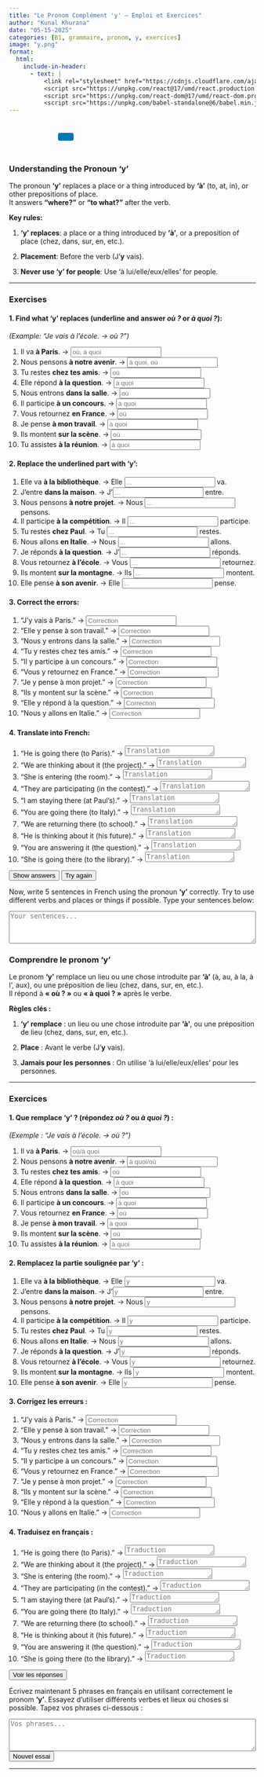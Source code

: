 ```yaml
---
title: "Le Pronom Complément 'y' – Emploi et Exercices"
author: "Kunal Khurana"
date: "05-15-2025"
categories: [B1, grammaire, pronom, y, exercices]
image: "y.png"
format:
  html:
    include-in-header:
      - text: |
          <link rel="stylesheet" href="https://cdnjs.cloudflare.com/ajax/libs/font-awesome/6.0.0/css/all.min.css">
          <script src="https://unpkg.com/react@17/umd/react.production.min.js"></script>
          <script src="https://unpkg.com/react-dom@17/umd/react-dom.production.min.js"></script>
          <script src="https://unpkg.com/babel-standalone@6/babel.min.js"></script>
---
```


::: {style="text-align: left; padding: 10px;"}
<a href="mailto:frenchwithkunal@gmail.com" target="_blank" style="margin: 0 10px; color: #000;"><i class="fas fa-envelope fa-lg"></i></a> <a href="https://www.instagram.com/frenchwithkunal" target="_blank" style="margin: 0 10px; color: #E1306C;"><i class="fab fa-instagram fa-lg"></i></a> <a href="https://frenchwithkunal.ca" target="_blank" style="margin: 0 10px; color: #0077b5;"><i class="fas fa-globe fa-lg"></i></a> <a href="https://whatsapp.com/channel/0029Vb57n2e7dmegpjYpyi3V" target="_blank" style="margin: 0 10px; color: #25D366;"><i class="fab fa-whatsapp fa-lg"></i></a> <button onclick="copyLink()" style="background-color: #0077b5; color: white; padding: 8px 16px; border: none; border-radius: 4px; cursor: pointer; margin-left: 10px;"> <i class="fas fa-copy"></i> </button> [Link copied!]{#copy-message style="margin-left: 10px; color: green; display: none;"}
:::

::: {#react-root}
:::

```{=html}
<script type="text/babel">
 const ProfilePage = () => {
  const { useState, useEffect } = React;
  const [redirectCounter, setRedirectCounter] = useState(4);
  const [isRedirecting, setIsRedirecting] = useState(false);

  const isFrench = document.documentElement.lang === "fr";

  const translations = {
    noAccess: isFrench 
      ? "Vous n'avez pas accès à cette page. Si vous pensez que vous avez accès, veuillez <a href='https://frenchwithkunal.ca/login.html'>vous connecter</a>."
      : "You don't have access to this page. If you think you have, kindly <a href='https://frenchwithkunal.ca/login.html'>login</a>.",
    subscribe: isFrench
      ? "Veuillez vous abonner pour obtenir l'accès."
      : "Please subscribe to gain access.",
    redirecting: isFrench
      ? `Redirection vers la page d'abonnement dans ${redirectCounter} secondes...`
      : `Redirecting to subscription page in ${redirectCounter} seconds...`
  };

  const refreshToken = async () => {
    const storedRefreshToken = localStorage.getItem("refreshToken");

    if (!storedRefreshToken) {
      window.location.href = "/login.html";
      return null;
    }

    try {
      const response = await fetch("https://frenchwithkunal-cdf6ea3f88ce.herokuapp.com/api/v1/auth/refresh-token", {
        method: "POST",
        headers: {
          "Content-Type": "application/json",
        },
        body: JSON.stringify({ refreshToken: storedRefreshToken }),
      });

      if (!response.ok) {
        localStorage.removeItem("accessToken");
        localStorage.removeItem("refreshToken");
        window.location.href = "/login.html";
        return null;
      }

      const data = await response.json();
      localStorage.setItem("accessToken", data.accessToken);
      return data.accessToken;
    } catch (error) {
      localStorage.removeItem("accessToken");
      localStorage.removeItem("refreshToken");
      window.location.href = "/login.html";
      return null;
    }
  };

  const fetchWithAuth = async (url, options = {}) => {
    let accessToken = localStorage.getItem("accessToken");

    options.headers = {
      ...options.headers,
      Authorization: `Bearer ${accessToken}`,
      "Content-Type": "application/json",
    };

    let response = await fetch(url, options);

    if (response.status === 401) {
      console.log("Access token expired, attempting to refresh...");

      // Refresh token
      accessToken = await refreshToken();

      if (!accessToken) return null;

      options.headers.Authorization = `Bearer ${accessToken}`;
      response = await fetch(url, options);
    }

    return response.json();
  };

  const showNoAccessMessage = () => {
    setIsRedirecting(true);
    
    const noAccessMessage = `
      <div style="text-align: center; padding: 20px;">
        <h2>${translations.noAccess}</h2>
        <p>${translations.subscribe}</p>
        <p>${translations.redirecting}</p>
      </div>
    `;
    document.body.innerHTML = noAccessMessage;
    
    // Start countdown and redirect
    const redirectInterval = setInterval(() => {
      setRedirectCounter((prev) => {
        const newCounter = prev - 1;
        if (newCounter <= 0) {
          clearInterval(redirectInterval);
          window.location.href = "https://frenchwithkunal.ca/payment.html";
        }
        
        // Update the countdown text
        const countdownElement = document.querySelector('p:last-child');
        if (countdownElement) {
          countdownElement.textContent = isFrench
            ? `Redirection vers la page d'abonnement dans ${newCounter} secondes...`
            : `Redirecting to subscription page in ${newCounter} seconds...`;
        }
        
        return newCounter;
      });
    }, 1000);
  };

  useEffect(() => {
    const storedToken = localStorage.getItem('accessToken');

    if(!storedToken) {
      showNoAccessMessage();
    } else {
      const fetchData = async() => {
        const data = await fetchWithAuth("https://frenchwithkunal-cdf6ea3f88ce.herokuapp.com/api/v1/auth/me", {
          method: "POST",
        });

        if (data && data.data && data.data.hasAccess) {
          console.log(data);
        } else {
          showNoAccessMessage();
        }
      };
      fetchData();
    }
  }, []);

  return (
    <div></div>
  );
};

ReactDOM.render(
  <ProfilePage />,
  document.getElementById('react-root')
);
 </script>
```

::: {.content-visible when-profile="english"}

### Understanding the Pronoun 'y'

The pronoun **'y'** replaces a place or a thing introduced by **'à'** (to, at, in), or other prepositions of place.  
It answers **"where?"** or **"to what?"** after the verb.

**Key rules:**

1. **'y' replaces**: a place or a thing introduced by **'à'**, or a preposition of place (chez, dans, sur, en, etc.).

2. **Placement**: Before the verb (J’**y** vais).

3. **Never use 'y' for people**: Use 'à lui/elle/eux/elles' for people.

---

### Exercises

#### 1. Find what 'y' replaces (underline and answer *où ?* or *à quoi ?*):
*(Example: "Je vais à l'école. → où ?")*

1. Il va **à Paris**. → <input type="text" placeholder="où, à quoi" oninput="checkAnswer(this, 'où')"><span style="margin-left:10px;"></span>
2. Nous pensons **à notre avenir**. → <input type="text" placeholder="à quoi, où" oninput="checkAnswer(this, 'à quoi')"><span style="margin-left:10px;"></span>
3. Tu restes **chez tes amis**. → <input type="text" placeholder="où" oninput="checkAnswer(this, 'où')"><span style="margin-left:10px;"></span>
4. Elle répond **à la question**. → <input type="text" placeholder="à quoi" oninput="checkAnswer(this, 'à quoi')"><span style="margin-left:10px;"></span>
5. Nous entrons **dans la salle**. → <input type="text" placeholder="où" oninput="checkAnswer(this, 'où')"><span style="margin-left:10px;"></span>
6. Il participe **à un concours**. → <input type="text" placeholder="à quoi" oninput="checkAnswer(this, 'à quoi')"><span style="margin-left:10px;"></span>
7. Vous retournez **en France**. → <input type="text" placeholder="où" oninput="checkAnswer(this, 'où')"><span style="margin-left:10px;"></span>
8. Je pense **à mon travail**. → <input type="text" placeholder="à quoi" oninput="checkAnswer(this, 'à quoi')"><span style="margin-left:10px;"></span>
9. Ils montent **sur la scène**. → <input type="text" placeholder="où" oninput="checkAnswer(this, 'où')"><span style="margin-left:10px;"></span>
10. Tu assistes **à la réunion**. → <input type="text" placeholder="à quoi" oninput="checkAnswer(this, 'à quoi')"><span style="margin-left:10px;"></span>

#### 2. Replace the underlined part with 'y':

1. Elle va **à la bibliothèque**. → Elle <input type="text" placeholder="..." oninput="checkAnswer(this, 'y')"> va.<span style="margin-left:10px;"></span>
2. J’entre **dans la maison**. → J’<input type="text" placeholder="..." oninput="checkAnswer(this, 'y')"> entre.<span style="margin-left:10px;"></span>
3. Nous pensons **à notre projet**. → Nous <input type="text" placeholder="..." oninput="checkAnswer(this, 'y')"> pensons.<span style="margin-left:10px;"></span>
4. Il participe **à la compétition**. → Il <input type="text" placeholder="..." oninput="checkAnswer(this, 'y')"> participe.<span style="margin-left:10px;"></span>
5. Tu restes **chez Paul**. → Tu <input type="text" placeholder="..." oninput="checkAnswer(this, 'y')"> restes.<span style="margin-left:10px;"></span>
6. Nous allons **en Italie**. → Nous <input type="text" placeholder="..." oninput="checkAnswer(this, 'y')"> allons.<span style="margin-left:10px;"></span>
7. Je réponds **à la question**. → J’<input type="text" placeholder="..." oninput="checkAnswer(this, 'y')"> réponds.<span style="margin-left:10px;"></span>
8. Vous retournez **à l’école**. → Vous <input type="text" placeholder="..." oninput="checkAnswer(this, 'y')"> retournez.<span style="margin-left:10px;"></span>
9. Ils montent **sur la montagne**. → Ils <input type="text" placeholder="..." oninput="checkAnswer(this, 'y')"> montent.<span style="margin-left:10px;"></span>
10. Elle pense **à son avenir**. → Elle <input type="text" placeholder="..." oninput="checkAnswer(this, 'y')"> pense.<span style="margin-left:10px;"></span>

#### 3. Correct the errors:

1. "J’y vais à Paris." → <input type="text" placeholder="Correction" oninput="checkAnswer(this, 'J’y vais.')"><span style="margin-left:10px;"></span>
2. "Elle y pense à son travail." → <input type="text" placeholder="Correction" oninput="checkAnswer(this, 'Elle y pense.')"><span style="margin-left:10px;"></span>
3. "Nous y entrons dans la salle." → <input type="text" placeholder="Correction" oninput="checkAnswer(this, 'Nous y entrons.')"><span style="margin-left:10px;"></span>
4. "Tu y restes chez tes amis." → <input type="text" placeholder="Correction" oninput="checkAnswer(this, 'Tu y restes.')"><span style="margin-left:10px;"></span>
5. "Il y participe à un concours." → <input type="text" placeholder="Correction" oninput="checkAnswer(this, 'Il y participe.')"><span style="margin-left:10px;"></span>
6. "Vous y retournez en France." → <input type="text" placeholder="Correction" oninput="checkAnswer(this, 'Vous y retournez.')"><span style="margin-left:10px;"></span>
7. "Je y pense à mon projet." → <input type="text" placeholder="Correction" oninput="checkAnswer(this, 'J’y pense.')"><span style="margin-left:10px;"></span>
8. "Ils y montent sur la scène." → <input type="text" placeholder="Correction" oninput="checkAnswer(this, 'Ils y montent.')"><span style="margin-left:10px;"></span>
9. "Elle y répond à la question." → <input type="text" placeholder="Correction" oninput="checkAnswer(this, 'Elle y répond.')"><span style="margin-left:10px;"></span>
10. "Nous y allons en Italie." → <input type="text" placeholder="Correction" oninput="checkAnswer(this, 'Nous y allons.')"><span style="margin-left:10px;"></span>

#### 4. Translate into French:

1. "He is going there (to Paris)." → <textarea placeholder="Translation" rows="1" oninput="checkTranslation(this, 'Il y va.')"></textarea><span style="margin-left:10px;"></span>
2. "We are thinking about it (the project)." → <textarea placeholder="Translation" rows="1" oninput="checkTranslation(this, 'Nous y pensons.')"></textarea><span style="margin-left:10px;"></span>
3. "She is entering (the room)." → <textarea placeholder="Translation" rows="1" oninput="checkTranslation(this, 'Elle y entre.')"></textarea><span style="margin-left:10px;"></span>
4. "They are participating (in the contest)." → <textarea placeholder="Translation" rows="1" oninput="checkTranslation(this, 'Ils y participent.')"></textarea><span style="margin-left:10px;"></span>
5. "I am staying there (at Paul’s)." → <textarea placeholder="Translation" rows="1" oninput="checkTranslation(this, 'J’y reste.')"></textarea><span style="margin-left:10px;"></span>
6. "You are going there (to Italy)." → <textarea placeholder="Translation" rows="1" oninput="checkTranslation(this, 'Tu y vas.')"></textarea><span style="margin-left:10px;"></span>
7. "We are returning there (to school)." → <textarea placeholder="Translation" rows="1" oninput="checkTranslation(this, 'Nous y retournons.')"></textarea><span style="margin-left:10px;"></span>
8. "He is thinking about it (his future)." → <textarea placeholder="Translation" rows="1" oninput="checkTranslation(this, 'Il y pense.')"></textarea><span style="margin-left:10px;"></span>
9. "You are answering it (the question)." → <textarea placeholder="Translation" rows="1" oninput="checkTranslation(this, 'Tu y réponds.')"></textarea><span style="margin-left:10px;"></span>
10. "She is going there (to the library)." → <textarea placeholder="Translation" rows="1" oninput="checkTranslation(this, 'Elle y va.')"></textarea><span style="margin-left:10px;"></span>

<button onclick="showAnswers()">Show answers</button>
<button onclick="refreshPage()">Try again</button>

<p>
Now, write 5 sentences in French using the pronoun <strong>'y'</strong> correctly. Try to use different verbs and places or things if possible. Type your sentences below:
</p>
<textarea rows="4" style="width:100%;" placeholder="Your sentences..."></textarea>


:::

::: {.content-visible when-profile="french"}

### Comprendre le pronom 'y'

Le pronom **'y'** remplace un lieu ou une chose introduite par **'à'** (à, au, à la, à l’, aux), ou une préposition de lieu (chez, dans, sur, en, etc.).  
Il répond à **« où ? »** ou **« à quoi ? »** après le verbe.

**Règles clés :**

1. **'y' remplace** : un lieu ou une chose introduite par **'à'**, ou une préposition de lieu (chez, dans, sur, en, etc.).

2. **Place** : Avant le verbe (J’**y** vais).

3. **Jamais pour les personnes** : On utilise 'à lui/elle/eux/elles' pour les personnes.

---

### Exercices

#### 1. Que remplace 'y' ? (répondez *où ?* ou *à quoi ?*) :
*(Exemple : "Je vais à l'école. → où ?")*

1. Il va **à Paris**. → <input type="text" placeholder="où/à quoi" oninput="checkAnswer(this, 'où')"><span style="margin-left:10px;"></span>
2. Nous pensons **à notre avenir**. → <input type="text" placeholder="à quoi/où" oninput="checkAnswer(this, 'à quoi')"><span style="margin-left:10px;"></span>
3. Tu restes **chez tes amis**. → <input type="text" placeholder="où" oninput="checkAnswer(this, 'où')"><span style="margin-left:10px;"></span>
4. Elle répond **à la question**. → <input type="text" placeholder="à quoi" oninput="checkAnswer(this, 'à quoi')"><span style="margin-left:10px;"></span>
5. Nous entrons **dans la salle**. → <input type="text" placeholder="où" oninput="checkAnswer(this, 'où')"><span style="margin-left:10px;"></span>
6. Il participe **à un concours**. → <input type="text" placeholder="à quoi" oninput="checkAnswer(this, 'à quoi')"><span style="margin-left:10px;"></span>
7. Vous retournez **en France**. → <input type="text" placeholder="où" oninput="checkAnswer(this, 'où')"><span style="margin-left:10px;"></span>
8. Je pense **à mon travail**. → <input type="text" placeholder="à quoi" oninput="checkAnswer(this, 'à quoi')"><span style="margin-left:10px;"></span>
9. Ils montent **sur la scène**. → <input type="text" placeholder="où" oninput="checkAnswer(this, 'où')"><span style="margin-left:10px;"></span>
10. Tu assistes **à la réunion**. → <input type="text" placeholder="à quoi" oninput="checkAnswer(this, 'à quoi')"><span style="margin-left:10px;"></span>

#### 2. Remplacez la partie soulignée par 'y' :

1. Elle va **à la bibliothèque**. → Elle <input type="text" placeholder="y" oninput="checkAnswer(this, 'y')"> va.<span style="margin-left:10px;"></span>
2. J’entre **dans la maison**. → J’<input type="text" placeholder="y" oninput="checkAnswer(this, 'y')"> entre.<span style="margin-left:10px;"></span>
3. Nous pensons **à notre projet**. → Nous <input type="text" placeholder="y" oninput="checkAnswer(this, 'y')"> pensons.<span style="margin-left:10px;"></span>
4. Il participe **à la compétition**. → Il <input type="text" placeholder="y" oninput="checkAnswer(this, 'y')"> participe.<span style="margin-left:10px;"></span>
5. Tu restes **chez Paul**. → Tu <input type="text" placeholder="y" oninput="checkAnswer(this, 'y')"> restes.<span style="margin-left:10px;"></span>
6. Nous allons **en Italie**. → Nous <input type="text" placeholder="y" oninput="checkAnswer(this, 'y')"> allons.<span style="margin-left:10px;"></span>
7. Je réponds **à la question**. → J’<input type="text" placeholder="y" oninput="checkAnswer(this, 'y')"> réponds.<span style="margin-left:10px;"></span>
8. Vous retournez **à l’école**. → Vous <input type="text" placeholder="y" oninput="checkAnswer(this, 'y')"> retournez.<span style="margin-left:10px;"></span>
9. Ils montent **sur la montagne**. → Ils <input type="text" placeholder="y" oninput="checkAnswer(this, 'y')"> montent.<span style="margin-left:10px;"></span>
10. Elle pense **à son avenir**. → Elle <input type="text" placeholder="y" oninput="checkAnswer(this, 'y')"> pense.<span style="margin-left:10px;"></span>

#### 3. Corrigez les erreurs :

1. "J’y vais à Paris." → <input type="text" placeholder="Correction" oninput="checkAnswer(this, 'J’y vais.')"><span style="margin-left:10px;"></span>
2. "Elle y pense à son travail." → <input type="text" placeholder="Correction" oninput="checkAnswer(this, 'Elle y pense.')"><span style="margin-left:10px;"></span>
3. "Nous y entrons dans la salle." → <input type="text" placeholder="Correction" oninput="checkAnswer(this, 'Nous y entrons.')"><span style="margin-left:10px;"></span>
4. "Tu y restes chez tes amis." → <input type="text" placeholder="Correction" oninput="checkAnswer(this, 'Tu y restes.')"><span style="margin-left:10px;"></span>
5. "Il y participe à un concours." → <input type="text" placeholder="Correction" oninput="checkAnswer(this, 'Il y participe.')"><span style="margin-left:10px;"></span>
6. "Vous y retournez en France." → <input type="text" placeholder="Correction" oninput="checkAnswer(this, 'Vous y retournez.')"><span style="margin-left:10px;"></span>
7. "Je y pense à mon projet." → <input type="text" placeholder="Correction" oninput="checkAnswer(this, 'J’y pense.')"><span style="margin-left:10px;"></span>
8. "Ils y montent sur la scène." → <input type="text" placeholder="Correction" oninput="checkAnswer(this, 'Ils y montent.')"><span style="margin-left:10px;"></span>
9. "Elle y répond à la question." → <input type="text" placeholder="Correction" oninput="checkAnswer(this, 'Elle y répond.')"><span style="margin-left:10px;"></span>
10. "Nous y allons en Italie." → <input type="text" placeholder="Correction" oninput="checkAnswer(this, 'Nous y allons.')"><span style="margin-left:10px;"></span>

#### 4. Traduisez en français :

1. "He is going there (to Paris)." → <textarea placeholder="Traduction" rows="1" oninput="checkTranslation(this, 'Il y va.')"></textarea><span style="margin-left:10px;"></span>
2. "We are thinking about it (the project)." → <textarea placeholder="Traduction" rows="1" oninput="checkTranslation(this, 'Nous y pensons.')"></textarea><span style="margin-left:10px;"></span>
3. "She is entering (the room)." → <textarea placeholder="Traduction" rows="1" oninput="checkTranslation(this, 'Elle y entre.')"></textarea><span style="margin-left:10px;"></span>
4. "They are participating (in the contest)." → <textarea placeholder="Traduction" rows="1" oninput="checkTranslation(this, 'Ils y participent.')"></textarea><span style="margin-left:10px;"></span>
5. "I am staying there (at Paul’s)." → <textarea placeholder="Traduction" rows="1" oninput="checkTranslation(this, 'J’y reste.')"></textarea><span style="margin-left:10px;"></span>
6. "You are going there (to Italy)." → <textarea placeholder="Traduction" rows="1" oninput="checkTranslation(this, 'Tu y vas.')"></textarea><span style="margin-left:10px;"></span>
7. "We are returning there (to school)." → <textarea placeholder="Traduction" rows="1" oninput="checkTranslation(this, 'Nous y retournons.')"></textarea><span style="margin-left:10px;"></span>
8. "He is thinking about it (his future)." → <textarea placeholder="Traduction" rows="1" oninput="checkTranslation(this, 'Il y pense.')"></textarea><span style="margin-left:10px;"></span>
9. "You are answering it (the question)." → <textarea placeholder="Traduction" rows="1" oninput="checkTranslation(this, 'Tu y réponds.')"></textarea><span style="margin-left:10px;"></span>
10. "She is going there (to the library)." → <textarea placeholder="Traduction" rows="1" oninput="checkTranslation(this, 'Elle y va.')"></textarea><span style="margin-left:10px;"></span>

<button onclick="showAnswers()">Voir les réponses</button>

<p>
Écrivez maintenant 5 phrases en français en utilisant correctement le pronom <strong>'y'</strong>. Essayez d’utiliser différents verbes et lieux ou choses si possible. Tapez vos phrases ci-dessous :
</p>
<textarea rows="4" style="width:100%;" placeholder="Vos phrases..."></textarea>
<button onclick="refreshPage()">Nouvel essai</button>


:::

<script>
function checkAnswer(input, correctAnswer) {
    const span = input.nextElementSibling;
    if (input.value.trim().toLowerCase() === correctAnswer.toLowerCase()) {
        span.textContent = "✓ Correct";
        span.style.color = "green";
    } else {
        span.textContent = "";
    }
}

function checkTranslation(textarea, correctTranslation) {
    const span = textarea.nextElementSibling;
    if (textarea.value.trim().toLowerCase() === correctTranslation.toLowerCase()) {
        span.textContent = "✓ Correct";
        span.style.color = "green";
    } else {
        span.textContent = "";
    }
}

function showAnswers() {
    document.querySelectorAll('input[type="text"], textarea').forEach(el => {
        const correct = el.getAttribute('oninput')?.match(/'([^']+)'/)?.[1];
        if (correct) {
            const span = el.nextElementSibling;
            span.textContent = `Réponse : ${correct}`;
            span.style.color = "blue";
        }
    });
}

function refreshPage() {
    location.reload();
}
</script>

---
